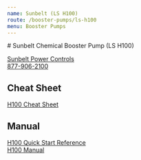 ```yaml
---
name: Sunbelt (LS H100)
route: /booster-pumps/ls-h100
menu: Booster Pumps
---
```


<base target="_blank" rel="noopener noreferrer" />
# Sunbelt Chemical Booster Pump (LS H100)

[Sunbelt Power Controls](http://www.sunbeltpowercontrols.com/)  
[877-906-2100](tel:877-906-2100)

## Cheat Sheet

[H100 Cheat Sheet](../public/booster-pumps/cheat/H100-Cheat-Sheet.pdf)

## Manual

[H100 Quick Start Reference](../public/booster-pumps/manual/H100-QSR.pdf)  
[H100 Manual](../public/booster-pumps/manual/H100-Manual.pdf)
